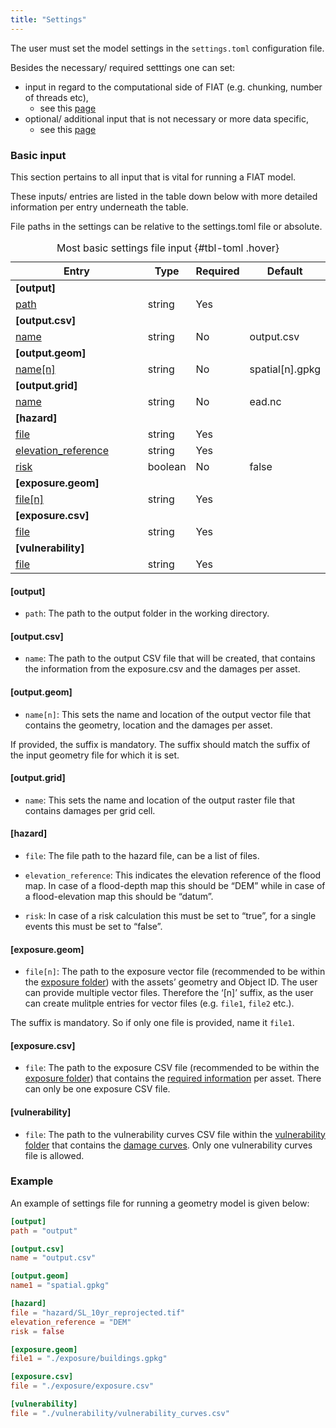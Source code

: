 ```yaml
---
title: "Settings"
---
```

The user must set the model settings in the `settings.toml` configuration file.

Besides the necessary/ required setttings one can set:

- input in regard to the computational side of FIAT (e.g. chunking, number of threads etc),
    - see this [page](computation.qmd)
- optional/ additional input that is not necessary or more data specific,
    - see this [page](optional.qmd)

### Basic input
This section pertains to all input that is vital for running a FIAT model.

These inputs/ entries are listed in the table down below with more detailed information per entry underneath the table.

::: {.callout-note}
File paths in the settings can be relative to the settings.toml file or absolute.
:::

| Entry                          | Type    | Required | Default         |
|--------------------------------|---------|----------|-----------------|
| **[output]**                   |         |          |                 |
| [path](#output)                | string  | Yes      |                 |
| **[output.csv]**               |         |          |                 |
| [name](#output.csv)            | string  | No       | output.csv      |
| **[output.geom]**              |         |          |                 |
| [name[n]](#output.geom)        | string  | No       | spatial[n].gpkg |
| **[output.grid]**              |         |          |                 |
| [name](#output.grid)           | string  | No       | ead.nc          |
| **[hazard]**                   |         |          |                 |
| [file](#hazard)                | string  | Yes      |                 |
| [elevation_reference](#hazard) | string  | Yes      |                 |
| [risk](#hazard)                | boolean | No       | false           |
| **[exposure.geom]**            |         |          |                 |
| [file[n]](#exposure.geom)      | string  | Yes      |                 |
| **[exposure.csv]**             |         |          |                 |
| [file](#exposure.csv)          | string  | Yes      |                 |
| **[vulnerability]**            |         |          |                 |
| [file](#vulnerability)         | string  | Yes      |                 |
: Most basic settings file input {#tbl-toml .hover}

#### [output]

- `path`:  The path to the output folder in the working directory.

#### [output.csv]

- `name`: The path to the output CSV file that will be created, that contains the information from the exposure.csv and the damages per asset.

#### [output.geom]

- `name[n]`: This sets the name and location of the output vector file that contains the geometry, location and the damages per asset.

::: {.callout-warning}
If provided, the suffix is mandatory. The suffix should match the suffix of the input geometry file for which it is set.
:::

#### [output.grid]

- `name`: This sets the name and location of the output raster file that contains damages per grid cell.

#### [hazard]

- `file`: The file path to the hazard file, can be a list of files.

- `elevation_reference`: This indicates the elevation reference of the flood map. In case of a flood-depth map this should be "DEM" while in case of a flood-elevation map this should be "datum".

- `risk`: In case of a risk calculation this must be set to "true", for a single events this must be set to "false".

#### [exposure.geom]

- `file[n]`: The path to the exposure vector file (recommended to be within the [exposure folder](../data/index.qmd)) with the assets' geometry and Object ID. The user can provide multiple vector files. Therefore the '[n]' suffix, as the user can create mulitple entries for vector files (e.g. `file1`, `file2` etc.).

::: {.callout-warning}
The suffix is mandatory. So if only one file is provided, name it `file1`.
:::

#### [exposure.csv]

- `file`: The path to the exposure CSV file (recommended to be within the [exposure folder](../data/index.qmd)) that contains the [required information](../data/exposure.qmd) per asset. There can only be one exposure CSV file.

#### [vulnerability]

- `file`: The path to the vulnerability curves CSV file within the [vulnerability folder](../data/index.qmd) that contains the [damage curves](../data/vulnerability.qmd). Only one vulnerability curves file is allowed.

### Example

An example of settings file for running a geometry model is given below:

```toml
[output]
path = "output"

[output.csv]
name = "output.csv"

[output.geom]
name1 = "spatial.gpkg"

[hazard]
file = "hazard/SL_10yr_reprojected.tif"
elevation_reference = "DEM"
risk = false

[exposure.geom]
file1 = "./exposure/buildings.gpkg"

[exposure.csv]
file = "./exposure/exposure.csv"

[vulnerability]
file = "./vulnerability/vulnerability_curves.csv"
```

